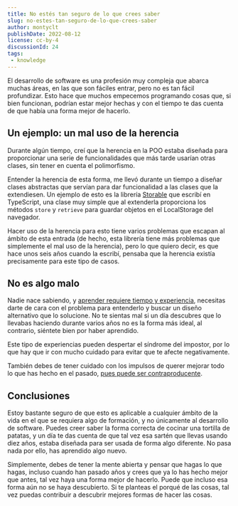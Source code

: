 ```yaml
---
title: No estés tan seguro de lo que crees saber
slug: no-estes-tan-seguro-de-lo-que-crees-saber
author: montyclt
publishDate: 2022-08-12
license: cc-by-4
discussionId: 24
tags:
 - knowledge
---
```


El desarrollo de software es una profesión muy compleja que abarca muchas áreas, en las que son fáciles entrar, pero no es tan fácil profundizar. Esto hace que muchos empecemos programando cosas que, si bien funcionan, podrían estar mejor hechas y con el tiempo te das cuenta de que había una forma mejor de hacerlo.

## Un ejemplo: un mal uso de la herencia
Durante algún tiempo, creí que la herencia en la POO estaba diseñada para proporcionar una serie de funcionalidades que más tarde usarían otras clases, sin tener en cuenta el polimorfismo.

Entender la herencia de esta forma, me llevó durante un tiempo a diseñar clases abstractas que servían para dar funcionalidad a las clases que la extendiesen. Un ejemplo de esto es la librería [Storable](https://github.com/montyclt/Storable/blob/master/Storable.ts) que escribí en TypeScript, una clase muy simple que al extenderla proporciona los métodos `store` y `retrieve` para guardar objetos en el LocalStorage del navegador.

Hacer uso de la herencia para esto tiene varios problemas que escapan al ámbito de esta entrada (de hecho, esta librería tiene más problemas que simplemente el mal uso de la herencia), pero lo que quiero decir, es que hace unos seis años cuando la escribí, pensaba que la herencia existía precisamente para este tipo de casos.

## No es algo malo
Nadie nace sabiendo, y [aprender requiere tiempo y experiencia](https://blog.koalite.com/2014/11/aprende-despacio/), necesitas darte de cara con el problema para entenderlo y buscar un diseño alternativo que lo solucione. No te sientas mal si un día descubres que lo llevabas haciendo durante varios años no es la forma más ideal, al contrario, siéntete bien por haber aprendido.

Este tipo de experiencias pueden despertar el síndrome del impostor, por lo que hay que ir con mucho cuidado para evitar que te afecte negativamente.

También debes de tener cuidado con los impulsos de querer mejorar todo lo que has hecho en el pasado, [pues puede ser contraproducente](https://blog.koalite.com/2014/11/codigo-bonito-codigo-feo-codigo-que-funciona/).

## Conclusiones
Estoy bastante seguro de que esto es aplicable a cualquier ámbito de la vida en el que se requiera algo de formación, y no únicamente al desarrollo de software. Puedes creer saber la forma correcta de cocinar una tortilla de patatas, y un día te das cuenta de que tal vez esa sartén que llevas usando diez años, estaba diseñada para ser usada de forma algo diferente. No pasa nada por ello, has aprendido algo nuevo.

Simplemente, debes de tener la mente abierta y pensar que hagas lo que hagas, incluso cuando han pasado años y crees que ya lo has hecho mejor que antes, tal vez haya una forma mejor de hacerlo. Puede que incluso esa forma aún no se haya descubierto. Si te planteas el porqué de las cosas, tal vez puedas contribuir a descubrir mejores formas de hacer las cosas.
